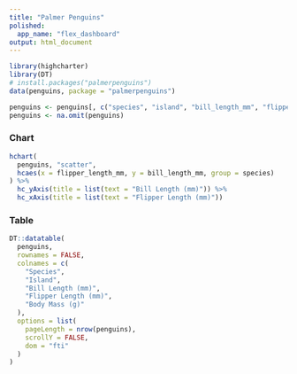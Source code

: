 ```yaml
---
title: "Palmer Penguins"
polished:
  app_name: "flex_dashboard"
output: html_document
---
```


```r
library(highcharter)
library(DT)
# install.packages("palmerpenguins")
data(penguins, package = "palmerpenguins")

penguins <- penguins[, c("species", "island", "bill_length_mm", "flipper_length_mm", "body_mass_g")]
penguins <- na.omit(penguins)
```

### Chart

```r
hchart(
  penguins, "scatter", 
  hcaes(x = flipper_length_mm, y = bill_length_mm, group = species)
) %>%
  hc_yAxis(title = list(text = "Bill Length (mm)")) %>%
  hc_xAxis(title = list(text = "Flipper Length (mm)")) 
```

### Table

```r
DT::datatable(
  penguins,
  rownames = FALSE,
  colnames = c(
    "Species",
    "Island",
    "Bill Length (mm)",
    "Flipper Length (mm)",
    "Body Mass (g)"
  ),
  options = list(
    pageLength = nrow(penguins),
    scrollY = FALSE,
    dom = "fti"
  )
)
```

